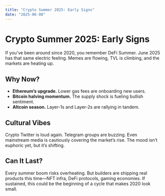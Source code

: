 ```yaml
---
title: "Crypto Summer 2025: Early Signs"
date: "2025-06-08"
---
```


# Crypto Summer 2025: Early Signs

If you’ve been around since 2020, you remember DeFi Summer. June 2025 has that same electric feeling. Memes are flowing, TVL is climbing, and the markets are heating up.

## Why Now?

- **Ethereum’s upgrade.** Lower gas fees are onboarding new users.  
- **Bitcoin halving momentum.** The supply shock is fueling bullish sentiment.  
- **Altcoin season.** Layer-1s and Layer-2s are rallying in tandem.  

## Cultural Vibes

Crypto Twitter is loud again. Telegram groups are buzzing. Even mainstream media is cautiously covering the market’s rise. The mood isn’t euphoric yet, but it’s shifting.

## Can It Last?

Every summer boom risks overheating. But builders are shipping real products this time—NFT infra, DeFi protocols, gaming economies. If sustained, this could be the beginning of a cycle that makes 2020 look small.